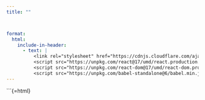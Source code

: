 ```yaml
---
title: ""



format:
  html:
    include-in-header:
      - text: |
          <link rel="stylesheet" href="https://cdnjs.cloudflare.com/ajax/libs/font-awesome/6.0.0/css/all.min.css">
          <script src="https://unpkg.com/react@17/umd/react.production.min.js"></script>
          <script src="https://unpkg.com/react-dom@17/umd/react-dom.production.min.js"></script>
          <script src="https://unpkg.com/babel-standalone@6/babel.min.js"></script>
---
```


```{=html}
<div id="react-root"></div>
<script type="text/babel">


const ProfilePage = () => {


     const { useState,useEffect } = React;
     
  const [userData, setUserData] = useState(null);
  const [isLoading, setIsLoading] = useState(true);
  const [error, setError] = useState(null);







const refreshToken = async () => {
  const storedRefreshToken = localStorage.getItem("refreshToken");
  console.log("refreshToken", storedRefreshToken)
  if (!storedRefreshToken) {
    console.log("No refresh token found. Redirecting to login.");
    window.location.href = "/login.html";
    return null;
  }

  try {
    const response = await fetch("https://frenchwithkunal-cdf6ea3f88ce.herokuapp.com/api/v1/auth/refresh-token", {
      method: "POST",
      headers: {
        "Content-Type": "application/json",
      },
      body: JSON.stringify({ refreshToken: storedRefreshToken }),
    });

    console.log(response,"response")

    if (!response.ok) {
      console.error("Refresh token failed. Redirecting to login.");
      localStorage.removeItem("accessToken");
      localStorage.removeItem("refreshToken");
      window.location.href = "/login.html";
      return null;
    }

    const data = await response.json();
    console.log("refreshed")
    // Save new access token
    localStorage.setItem("accessToken", data.accessToken);
    return data.accessToken;
  } catch (error) {
    console.error("Error refreshing token:", error);
    localStorage.removeItem("accessToken");
    localStorage.removeItem("refreshToken");
    window.location.href = "/login.html";
    return null;
  }
};



const fetchWithAuth = async (url, options = {}) => {
  let accessToken = localStorage.getItem("accessToken");

  options.headers = {
    ...options.headers,
    Authorization: `Bearer ${accessToken}`,
    "Content-Type": "application/json",
  };

  let response = await fetch(url, options);

  if (response.status === 401) {
    console.log("Access token expired, attempting to refresh...");

    // Refresh token
    accessToken = await refreshToken();

    if (!accessToken) return null;

    options.headers.Authorization = `Bearer ${accessToken}`;
    response = await fetch(url, options);
  }

  return response.json();
};







const storedUser = localStorage.getItem('accessToken');
   

  const [user, setUser] = useState(null);


  useEffect(() => {
    const storedToken = localStorage.getItem('accessToken');
  const userNavElement = document.querySelector('.me-auto');

    if (storedToken) {
      
      const fetchData = async()=>{
const data = await fetchWithAuth("https://frenchwithkunal-cdf6ea3f88ce.herokuapp.com/api/v1/auth/me", {
      method: "POST",
    });

    if (data) {
      setUserData(data.data);
      updateNavbar(data)
      setIsLoading(false);
    } else {
      setError("Failed to load profile. Please log in again.");
      setIsLoading(false);
    }


      }
fetchData();




    }else{
  const loginNavItem = document.createElement('li');
 loginNavItem.classList.add('nav-item', 'user-nav-item');
      loginNavItem.innerHTML = `
        <a class="nav-link" href="/login.html">Login</a>
      `;
      userNavElement.appendChild(loginNavItem);
    
    } 

  }, []);


const updateNavbar = (userData) => {
  const userNavElement = document.querySelector('.me-auto');

    
    if (userData) {
      // Create a new list item for user navigation
      const userNavItem = document.createElement('li');
      userNavItem.classList.add('nav-item', 'dropdown', 'user-nav-item');
      
      userNavItem.innerHTML = `
        <a href="#" class="nav-link dropdown-toggle" data-bs-toggle="dropdown">
          ${userData.name || 'User Profile'}
        </a>
        <ul class="dropdown-menu dropdown-menu-end">
          <li><a class="dropdown-item" href="/profile.html">Profile</a></li>
          <li><hr class="dropdown-divider"></li>
          <li><a class="dropdown-item" href="#" id="logout-btn">Logout</a></li>
        </ul>
      `;
      
      // Add logout functionality
      userNavItem.querySelector('#logout-btn').addEventListener('click', (e) => {
        e.preventDefault();
        localStorage.removeItem('accessToken');
        localStorage.removeItem('refreshToken');
        setUser(null);
        updateNavbar(null);
        window.location.href = '/login.html'; // Redirect to login page
      });
      
      // Append the new user navigation item
      userNavElement.appendChild(userNavItem);
    } 
  
};


  useEffect(() => {
    const fetchUserProfile = async () => {
      const storedToken = localStorage.getItem('accessToken');
      
      if (!storedToken) {
        setError('No access token found. Please log in.');
        setIsLoading(false);
        return;
      }

      try {
     const data = await fetchWithAuth("https://frenchwithkunal-cdf6ea3f88ce.herokuapp.com/api/v1/auth/me", {
      method: "POST",
    });

    if (data) {
      setUserData(data.data);
      setIsLoading(false);
    } else {
      setError("Failed to load profile. Please log in again.");
      setIsLoading(false);
    }

      } catch (err) {
        setError(err.message);
        setIsLoading(false);
      }
    };

    fetchUserProfile();
  }, []);

  if (isLoading) {
    return (
      <div className="container mt-5 text-center">
        <div className="spinner-border" role="status">
          <span className="visually-hidden">Loading...</span>
        </div>
      </div>
    );
  }


  if (error) {
    return (
      <div className="container mt-5">
        <div className="alert alert-danger" role="alert">
          {error}
          <a href="/login.html" className="btn btn-primary ml-3">Log In</a>
        </div>
      </div>
    );
  }

  return (
    <div className="container mt-5">
      <div className="row">
        <div className="col-md-8 offset-md-2">
          <div className="card">
            <div className="card-header bg-primary text-white">
              <h2 className="mb-0">User Profile</h2>
            </div>
            <div className="card-body">
              <div className="row">
                <div className="col-md-4 text-center">
                  <i className="fas fa-user-circle fa-5x mb-3 text-muted"></i>
                </div>
                <div className="col-md-8">
                
                  <div className="profile-details">
                    <p><strong>Email:</strong> {userData.email}</p>
                    <p><strong>Customer ID:</strong> {userData.customerId}</p>
                    <p><strong>Account Created:</strong> {new Date(userData.createdAt).toLocaleDateString()}</p>
                  </div>
                </div>
              </div>
            </div>
            <div className="card-footer">
              <button 
                className="btn btn-danger" 
                onClick={() => {
                  localStorage.removeItem('accessToken');
        localStorage.removeItem('refreshToken');
                  window.location.href = '/login.html';
                }}
              >
                Logout
              </button>
            </div>
          </div>
        </div>
      </div>
    </div>
  );
};

ReactDOM.render(
  <ProfilePage />,
  document.getElementById('react-root')
);
</script>